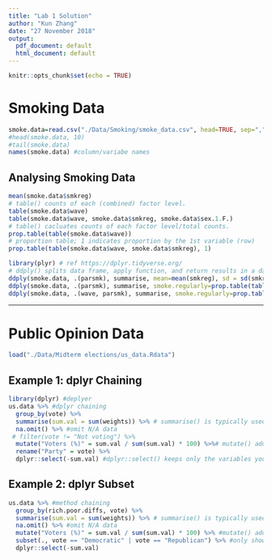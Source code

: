 ```yaml
---
title: "Lab 1 Solution"
author: "Kun Zhang"
date: "27 November 2018"
output:
  pdf_document: default
  html_document: default
---
```


```r
knitr::opts_chunk$set(echo = TRUE)
```


# Smoking Data
```r

smoke.data=read.csv("./Data/Smoking/smoke_data.csv", head=TRUE, sep=",", na.strings=" ") #na.strings = " " blank spaces indicate NA value 
#head(smoke.data, 10)
#tail(smoke.data)
names(smoke.data) #column/variabe names
```

## Analysing Smoking Data
```r

mean(smoke.data$smkreg)
# table() counts of each (combined) factor level.
table(smoke.data$wave)
table(smoke.data$wave, smoke.data$smkreg, smoke.data$sex.1.F.)
# table() cacluates counts of each factor level/total counts.
prop.table(table(smoke.data$wave))
# proportion table; 1 indicates proportion by the 1st variable (row)
prop.table(table(smoke.data$wave, smoke.data$smkreg), 1)

library(plyr) # ref https://dplyr.tidyverse.org/
# ddply() splits data frame, apply function, and return results in a data frame.
ddply(smoke.data, .(parsmk), summarise, mean=mean(smkreg), sd = sd(smkreg)) 
ddply(smoke.data, .(parsmk), summarise, smoke.regularly=prop.table(table(smkreg))) 
ddply(smoke.data, .(wave, parsmk), summarise, smoke.regularly=prop.table(table(smkreg))) 

```


***


# Public Opinion Data
```r
load("./Data/Midterm elections/us_data.Rdata")
```

## Example 1: dplyr Chaining
```r
library(dplyr) #deplyer
us.data %>% #dplyr chaining
  group_by(vote) %>%
  summarise(sum.val = sum(weights)) %>% # summarise() is typically used withgroup_by(). The output will have one row for each group.
  na.omit() %>% #omit N/A data
 # filter(vote != "Not voting") %>%
  mutate("Voters (%)" = sum.val / sum(sum.val) * 100) %>%# mutate() adds new variables that are functions of existing variables
  rename("Party" = vote) %>%
  dplyr::select(-sum.val) #dplyr::select() keeps only the variables you mention; rename() keeps all variables. 
```


## Example 2: dplyr Subset
```r
us.data %>% #method chaining
  group_by(rich.poor.diffs, vote) %>%
  summarise(sum.val = sum(weights)) %>% # summarise() is typically used on grouped data created by group_by(). The output will have one row for each group.
  na.omit() %>% #omit N/A data
  mutate("Voters (%)" = sum.val / sum(sum.val) * 100) %>% #mutate() adds new variables that are functions of existing variables
  subset(., vote == "Democratic" | vote == "Republican") %>% #only show subsets of the previous results;
  dplyr::select(-sum.val)
```



